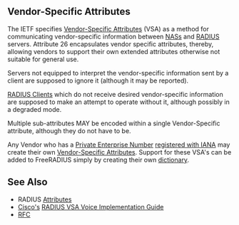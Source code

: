 ==Vendor-Specific Attributes==

The IETF specifies [[Vendor-Specific Attributes]] (VSA) as a method for communicating vendor-specific information between [[NAS]]s and [[RADIUS]] servers. Attribute 26 encapsulates vendor specific attributes, thereby, allowing vendors to support their own extended attributes otherwise not suitable for general use.

Servers not equipped to interpret the vendor-specific information sent by a client are supposed to ignore it (although it may be reported).

[[RADIUS Clients]] which do not receive desired vendor-specific information
are supposed to make an attempt to operate without it, although possibly in a degraded mode.

Multiple sub-attributes MAY be encoded within a single Vendor-Specific attribute, although they do not have to be.

Any Vendor who has a [http://www.iana.org/assignments/enterprise-numbers Private Enterprise Number] [http://www.iana.org/cgi-bin/enterprise.pl registered with IANA] may create their own [[Vendor-Specific Attributes]]. Support for these VSA's can be added to FreeRADIUS simply by creating their own [[dictionary]].

==See Also==

* RADIUS [[Attributes]]
* [http://www.cisco.com/ Cisco's] [http://www.cisco.com/univercd/cc/td/doc/product/access/acs_serv/vapp_dev/vsaig3.htm RADIUS VSA Voice Implementation Guide]
* [[RFC]]
